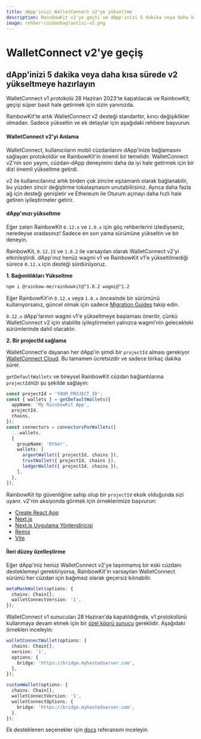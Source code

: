 ```yaml
---
title: dApp'inizi WalletConnect v2'ye yükseltme
description: RainbowKit v2'ye geçti ve dApp'inizi 5 dakika veya daha kısa sürede hazırlayabilirsiniz
image: rehber-cüzdanbaglantisi-v2.png
---
```


# WalletConnect v2'ye geçiş

## dApp'inizi 5 dakika veya daha kısa sürede v2 yükseltmeye hazırlayın

WalletConnect v1 protokolü 28 Haziran 2023'te kapatılacak ve RainbowKit, geçişi süper basit hale getirmek için sizin yanınızda.

RainbowKit'te artık WalletConnect v2 desteği standarttır, kırıcı değişiklikler olmadan. Sadece yükseltin ve ek detaylar için aşağıdaki rehbere başvurun.

#### WalletConnect v2'yi Anlama

WalletConnect, kullanıcıların mobil cüzdanlarını dApp'inize bağlamasını sağlayan protokoldür ve RainbowKit'in önemli bir temelidir. WalletConnect v2'nin son yayını, cüzdan-dApp deneyimini daha da iyi hale getirmek için bir dizi önemli yükseltme getirdi.

v2 ile kullanıcılarınız artık birden çok zincire eşzamanlı olarak bağlanabilir, bu yüzden zincir değiştirme tokalaşmasını unutabilirsiniz. Ayrıca daha fazla ağ için desteği genişletir ve Ethereum ile Oturum açmayı daha hızlı hale getiren iyileştirmeler getirir.

#### dApp'ınızı yükseltme

Eğer zaten RainbowKit `0.12.x` ve `1.0.x` için göç rehberlerini izlediyseniz, neredeyse oradasınız! Sadece en son yama sürümüne yükseltin ve bir deneyin.

RainbowKit, `0.12.15` ve `1.0.2` ile varsayılan olarak WalletConnect v2'yi etkinleştirdi. dApp'ınız henüz wagmi v1 ve RainbowKit v1'e yükseltilmediği sürece `0.12.x` için desteği sürdürüyoruz.

**1. Bağımlılıkları Yükseltme**

```bash
npm i @rainbow-me/rainbowkit@^1.0.2 wagmi@^1.2
```

Eğer RainbowKit'in `0.12.x` veya `1.0.x` öncesinde bir sürümünü kullanıyorsanız, güncel olmak için sadece [Migration Guides](/docs/migration-guide) takip edin.

`0.12.x` dApp'larının wagmi v1'e yükseltmeye başlaması önerilir, çünkü WalletConnect v2 için stabilite iyileştirmeleri yalnızca wagmi'nin gelecekteki sürümlerinde dahil olacaktır.

**2. Bir projectId sağlama**

WalletConnect'e dayanan her dApp'in şimdi bir `projectId` alması gerekiyor [WalletConnect Cloud](https://cloud.walletconnect.com/). Bu tamamen ücretsizdir ve sadece birkaç dakika sürer.

`getDefaultWallets` ve bireysel RainbowKit cüzdan bağlantılarına `projectId`nizi şu şekilde sağlayın:

```ts
const projectId = 'YOUR_PROJECT_ID';
const { wallets } = getDefaultWallets({
  appName: 'My RainbowKit App',
  projectId,
  chains,
});
const connectors = connectorsForWallets([
  ...wallets,
  {
    groupName: 'Other',
    wallets: [
      argentWallet({ projectId, chains }),
      trustWallet({ projectId, chains }),
      ledgerWallet({ projectId, chains }),
    ],
  },
]);
```

RainbowKit tip güvenliğine sahip olup bir `projectId` eksik olduğunda sizi uyarır. v2'nin aksiyonda görmek için örneklerimize başvurun:

-   [Create React App](https://codesandbox.io/p/sandbox/github/rainbow-me/rainbowkit/tree/main/examples/with-create-react-app)
-   [Next.js](https://codesandbox.io/p/sandbox/github/rainbow-me/rainbowkit/tree/main/examples/with-next)
-   [Next.js Uygulama Yönlendiricisi](https://codesandbox.io/p/sandbox/github/rainbow-me/rainbowkit/tree/main/examples/with-next-app)
-   [Remix](https://codesandbox.io/p/sandbox/github/rainbow-me/rainbowkit/tree/main/examples/with-remix)
-   [Vite](https://codesandbox.io/p/sandbox/github/rainbow-me/rainbowkit/tree/main/examples/with-vite)

#### İleri düzey özelleştirme

Eğer dApp'iniz henüz WalletConnect v2'ye taşınmamış bir eski cüzdanı desteklemeyi gerektiriyorsa, RainbowKit'in varsayılan WalletConnect sürümü her cüzdan için bağımsız olarak geçersiz kılınabilir.

```ts
metaMaskWallet(options: {
  chains: Chain[];
  walletConnectVersion: '1',
});
```

WalletConnect v1 sunucuları 28 Haziran'da kapatıldığında, v1 protokolünü kullanmaya devam etmek için bir [özel köprü sunucu](https://docs.walletconnect.com/1.0/bridge-server) gereklidir. Aşağıdaki örnekleri inceleyin:

```ts
walletConnectWallet(options: {
  chains: Chain[];
  version: '1',
  options: {
    bridge: 'https://bridge.myhostedserver.com',
  },
});

customWallet(options: {
  chains: Chain[];
  walletConnectVersion: '1',
  walletConnectOptions: {
    bridge: 'https://bridge.myhostedserver.com',
  },
});
```

Ek desteklenen seçenekler için [docs](https://www.rainbowkit.com/docs/custom-wallet-list#walletconnect) referansını inceleyin.
